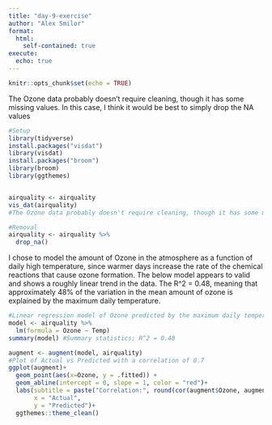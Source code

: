 ```yaml
---
title: "day-9-exercise"
author: "Alex Smilor"
format: 
  html:
    self-contained: true
execute:
  echo: true
---
```

```r
knitr::opts_chunk$set(echo = TRUE)
```

The Ozone data probably doesn't require cleaning, though it has some missing values. In this case, I think it would be best to simply drop the NA values
```r
#Setup
library(tidyverse)
install.packages("visdat")
library(visdat)
install.packages("broom")
library(broom)
library(ggthemes)


airquality <- airquality
vis_dat(airquality)
#The Ozone data probably doesn't require cleaning, though it has some missing values. In this case, I think it would be best to simply drop the NA values

#Removal
airquality <- airquality %>% 
  drop_na()
```

I chose to model the amount of Ozone in the atmosphere as a function of daily high temperature, since warmer days increase the rate of the chemical reactions that cause ozone formation. The below model appears to valid and shows a roughly linear trend in the data. The R^2 = 0.48, meaning that approximately 48% of the variation in the mean amount of ozone is explained by the maximum daily temperature. 
```r
#Linear regression model of Ozone predicted by the maximum daily temperature
model <- airquality %>% 
  lm(formula = Ozone ~ Temp)
summary(model) #Summary statistics; R^2 = 0.48

augment <- augment(model, airquality)
#Plot of Actual vs Predicted with a correlation of 0.7
ggplot(augment)+
  geom_point(aes(x=Ozone, y = .fitted)) +
  geom_abline(intercept = 0, slope = 1, color = "red")+ 
  labs(subtitle = paste("Correlation:", round(cor(augment$Ozone, augment$.fitted),2)),
       x = "Actual",
       y = "Predicted")+
  ggthemes::theme_clean()
```

